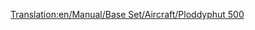 [[Translation:en/Manual/Base Set/Aircraft/Ploddyphut 500]]

{{it/Manuale/Set base/Aeromobili/StatAeroplani|Name=Ploddyphut 500
|Image=[[File:en/Manual/Base Set/Aircraft/Ploddyphut500.png|Ploddyphut 500]]
|Costo=150.748
|Velocità=475 km/h
|Annuale=11.484
|Progettato=1955
|Vita=20 anni
|Tipo=Piccolo
|Capacità=60 passeggeri e 9 sacchi postali
|Riadattabile=
*69 sacchi postali
*35 caramelle
|Descrizione=Il secondo aeromobile disponibile nello scenario Toyland.
|Real-life=Velivolo immaginario, nessuna corrispondenza con la realtà.
}}



  

   
             

         